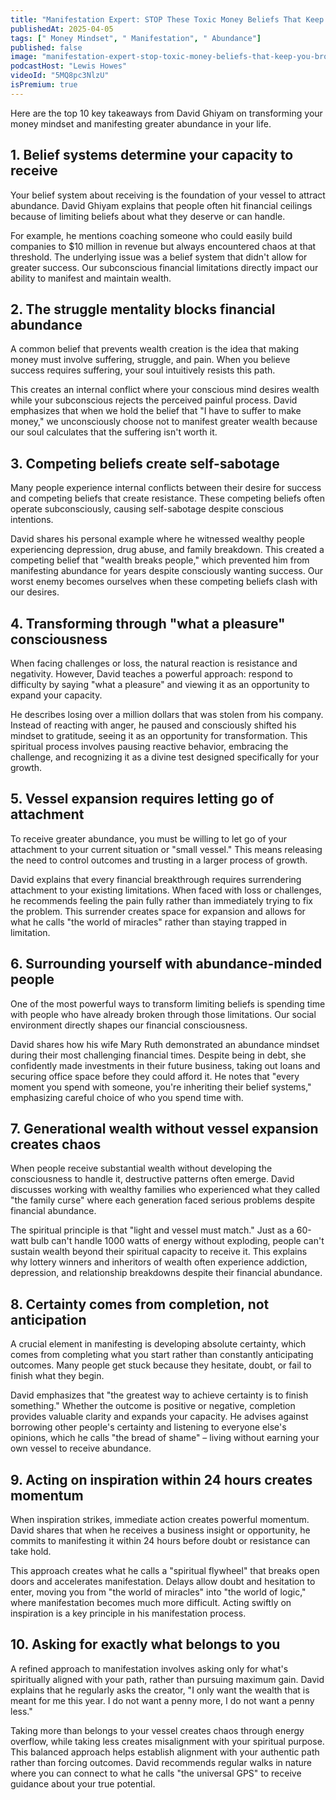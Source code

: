 ```yaml
---
title: "Manifestation Expert: STOP These Toxic Money Beliefs That Keep You Absolutely BROKE!"
publishedAt: 2025-04-05
tags: [" Money Mindset", " Manifestation", " Abundance"]
published: false
image: "manifestation-expert-stop-toxic-money-beliefs-that-keep-you-broke.jpg"
podcastHost: "Lewis Howes"
videoId: "5MQ8pc3NlzU"
isPremium: true
---
```



<PodcastSummaryPageLayout frontmatter={frontmatter}>

Here are the top 10 key takeaways from David Ghiyam on transforming your money mindset and manifesting greater abundance in your life.

## 1. Belief systems determine your capacity to receive

Your belief system about receiving is the foundation of your vessel to attract abundance. David Ghiyam explains that people often hit financial ceilings because of limiting beliefs about what they deserve or can handle.

For example, he mentions coaching someone who could easily build companies to $10 million in revenue but always encountered chaos at that threshold. The underlying issue was a belief system that didn't allow for greater success. Our subconscious financial limitations directly impact our ability to manifest and maintain wealth.

## 2. The struggle mentality blocks financial abundance

A common belief that prevents wealth creation is the idea that making money must involve suffering, struggle, and pain. When you believe success requires suffering, your soul intuitively resists this path.

This creates an internal conflict where your conscious mind desires wealth while your subconscious rejects the perceived painful process. David emphasizes that when we hold the belief that "I have to suffer to make money," we unconsciously choose not to manifest greater wealth because our soul calculates that the suffering isn't worth it.

## 3. Competing beliefs create self-sabotage

Many people experience internal conflicts between their desire for success and competing beliefs that create resistance. These competing beliefs often operate subconsciously, causing self-sabotage despite conscious intentions.

David shares his personal example where he witnessed wealthy people experiencing depression, drug abuse, and family breakdown. This created a competing belief that "wealth breaks people," which prevented him from manifesting abundance for years despite consciously wanting success. Our worst enemy becomes ourselves when these competing beliefs clash with our desires.

## 4. Transforming through "what a pleasure" consciousness

When facing challenges or loss, the natural reaction is resistance and negativity. However, David teaches a powerful approach: respond to difficulty by saying "what a pleasure" and viewing it as an opportunity to expand your capacity.

He describes losing over a million dollars that was stolen from his company. Instead of reacting with anger, he paused and consciously shifted his mindset to gratitude, seeing it as an opportunity for transformation. This spiritual process involves pausing reactive behavior, embracing the challenge, and recognizing it as a divine test designed specifically for your growth.

## 5. Vessel expansion requires letting go of attachment

To receive greater abundance, you must be willing to let go of your attachment to your current situation or "small vessel." This means releasing the need to control outcomes and trusting in a larger process of growth.

David explains that every financial breakthrough requires surrendering attachment to your existing limitations. When faced with loss or challenges, he recommends feeling the pain fully rather than immediately trying to fix the problem. This surrender creates space for expansion and allows for what he calls "the world of miracles" rather than staying trapped in limitation.

## 6. Surrounding yourself with abundance-minded people

One of the most powerful ways to transform limiting beliefs is spending time with people who have already broken through those limitations. Our social environment directly shapes our financial consciousness.

David shares how his wife Mary Ruth demonstrated an abundance mindset during their most challenging financial times. Despite being in debt, she confidently made investments in their future business, taking out loans and securing office space before they could afford it. He notes that "every moment you spend with someone, you're inheriting their belief systems," emphasizing careful choice of who you spend time with.

## 7. Generational wealth without vessel expansion creates chaos

When people receive substantial wealth without developing the consciousness to handle it, destructive patterns often emerge. David discusses working with wealthy families who experienced what they called "the family curse" where each generation faced serious problems despite financial abundance.

The spiritual principle is that "light and vessel must match." Just as a 60-watt bulb can't handle 1000 watts of energy without exploding, people can't sustain wealth beyond their spiritual capacity to receive it. This explains why lottery winners and inheritors of wealth often experience addiction, depression, and relationship breakdowns despite their financial abundance.

## 8. Certainty comes from completion, not anticipation

A crucial element in manifesting is developing absolute certainty, which comes from completing what you start rather than constantly anticipating outcomes. Many people get stuck because they hesitate, doubt, or fail to finish what they begin.

David emphasizes that "the greatest way to achieve certainty is to finish something." Whether the outcome is positive or negative, completion provides valuable clarity and expands your capacity. He advises against borrowing other people's certainty and listening to everyone else's opinions, which he calls "the bread of shame" – living without earning your own vessel to receive abundance.

## 9. Acting on inspiration within 24 hours creates momentum

When inspiration strikes, immediate action creates powerful momentum. David shares that when he receives a business insight or opportunity, he commits to manifesting it within 24 hours before doubt or resistance can take hold.

This approach creates what he calls a "spiritual flywheel" that breaks open doors and accelerates manifestation. Delays allow doubt and hesitation to enter, moving you from "the world of miracles" into "the world of logic," where manifestation becomes much more difficult. Acting swiftly on inspiration is a key principle in his manifestation process.

## 10. Asking for exactly what belongs to you

A refined approach to manifestation involves asking only for what's spiritually aligned with your path, rather than pursuing maximum gain. David explains that he regularly asks the creator, "I only want the wealth that is meant for me this year. I do not want a penny more, I do not want a penny less."

Taking more than belongs to your vessel creates chaos through energy overflow, while taking less creates misalignment with your spiritual purpose. This balanced approach helps establish alignment with your authentic path rather than forcing outcomes. David recommends regular walks in nature where you can connect to what he calls "the universal GPS" to receive guidance about your true potential.

</PodcastSummaryPageLayout>
